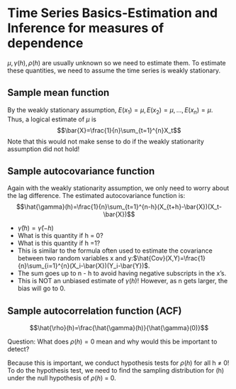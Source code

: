 # Time Series Basics-Estimation and Inference for measures of dependence

$\mu, \gamma(h),\rho(h)$ are usually unknown so we need to estimate them. To estimate these quantities, we need to assume the time series is weakly stationary.  

## Sample mean function

By the weakly stationary assumption, $E(x_1) = \mu, E(x_2) = \mu,…, E(x_n) = \mu$. Thus, a logical estimate of $\mu$ is$$\bar{X}=\frac{1}{n}\sum_{t=1}^{n}X_t$$ 
Note that this would not make sense to do if the weakly stationarity assumption did not hold!

## Sample autocovariance function

Again with the weakly stationarity assumption, we only need to worry about the lag difference. The estimated autocovariance function is: $$\hat{\gamma}(h)=\frac{1}{n}\sum_{t=1}^{n-h}(X_{t+h}-\bar{X})(X_t-\bar{X})$$

- $\hat{\gamma}(h)=\hat{\gamma}(-h)$
- What is this quantity if h = 0? 
- What is this quantity if h =1?
- This is similar to the formula often used to estimate the covariance between two random variables x and y:$\hat{Cov}(X,Y)=\frac{1}{n}\sum_{i=1}^{n}(X_i-\bar{X})(Y_i-\bar{Y})$.
- The sum goes up to n - h to avoid having negative subscripts in the x’s.
- This is NOT an unbiased estimate of $\gamma(h)$! However, as n gets larger, the bias will go to 0. 

## Sample autocorrelation function (ACF)

$$\hat{\rho}(h)=\frac{\hat{\gamma}(h)}{\hat{\gamma}(0)}$$

Question: What does $\rho(h) = 0$ mean and why would this be important to detect?  

Because this is important, we conduct hypothesis tests for $\rho(h)$ for all h $\ne$ 0! To do the hypothesis test, we need to find the sampling distribution for \hat{\rho}(h) under the null hypothesis of $\rho(h)$ = 0.  

